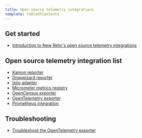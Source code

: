 ```yaml
---
title: Open source telemetry integrations
template: tableOfContents
---
```


## Get started

* [Introduction to New Relic's open source telemetry integrations](/docs/integrations/open-source-telemetry-integrations/get-started/introduction-new-relics-open-source-telemetry-integrations)

## Open source telemetry integration list

* [Kamon reporter](/docs/integrations/open-source-telemetry-integrations/open-source-telemetry-integration-list/kamon-reporter)
* [Dropwizard reporter](/docs/integrations/open-source-telemetry-integrations/open-source-telemetry-integration-list/new-relics-dropwizard-integration)
* [Istio adapter](/docs/integrations/open-source-telemetry-integrations/open-source-telemetry-integration-list/new-relics-istio-integration)
* [Micrometer metrics registry](/docs/integrations/open-source-telemetry-integrations/open-source-telemetry-integration-list/new-relics-micrometer-integration)
* [OpenCensus exporter](/docs/integrations/open-source-telemetry-integrations/open-source-telemetry-integration-list/new-relics-opencensus-integration)
* [OpenTelemetry exporter](/docs/integrations/open-source-telemetry-integrations/open-source-telemetry-integration-list/opentelemetry-exporter)
* [Prometheus integration](/docs/integrations/open-source-telemetry-integrations/open-source-telemetry-integration-list/prometheus-integration)

## Troubleshooting

* [Troubleshoot the OpenTelemetry exporter](/docs/integrations/open-source-telemetry-integrations/troubleshooting/troubleshoot-opentelemetry-exporter)
